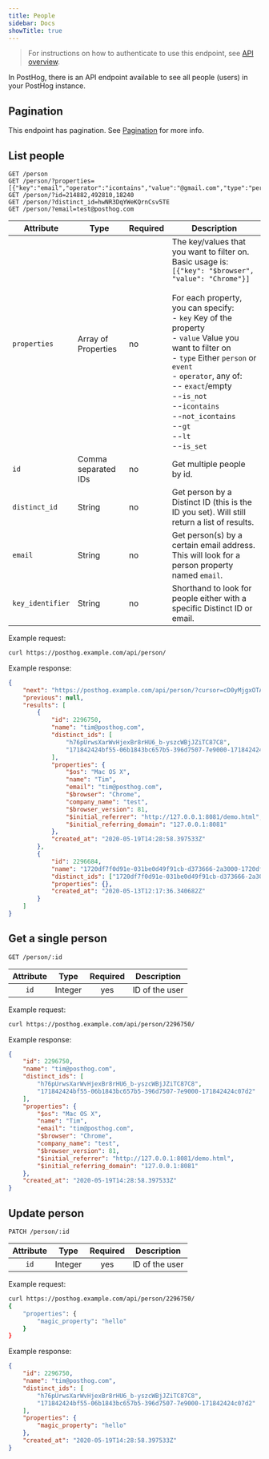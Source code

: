```yaml
---
title: People
sidebar: Docs
showTitle: true
---
```


> For instructions on how to authenticate to use this endpoint, see [API overview](/docs/api/overview).

In PostHog, there is an API endpoint available to see all people (users) in your PostHog instance.

## Pagination

This endpoint has pagination. See [Pagination](/docs/api/overview#pagination) for more info.

## List people

```shell
GET /person
GET /person/?properties=[{"key":"email","operator":"icontains","value":"@gmail.com","type":"person"}]
GET /person/?id=214882,492810,18240
GET /person/?distinct_id=hwNR3DqYWeKQrnCsv5TE
GET /person/?email=test@posthog.com
```

| Attribute        | Type                | Required | Description                                                                                                                                                                                                                                                                                                                                                                                                                   |
| ---------------- | ------------------- | -------- | ----------------------------------------------------------------------------------------------------------------------------------------------------------------------------------------------------------------------------------------------------------------------------------------------------------------------------------------------------------------------------------------------------------------------------- |
| `properties`     | Array of Properties | no       | The key/values that you want to filter on. Basic usage is: `[{"key": "$browser", "value": "Chrome"}]`<br /><br />For each property, you can specify:<br />- `key` Key of the property<br />- `value` Value you want to filter on<br />- `type` Either `person` or `event`<br />- `operator`, any of: <br />-- `exact`/empty<br />--`is_not`<br />--`icontains`<br />--`not_icontains`<br />--`gt`<br />--`lt`<br />--`is_set` |
| `id`             | Comma separated IDs | no       | Get multiple people by id.                                                                                                                                                                                                                                                                                                                                                                                                    |
| `distinct_id`    | String              | no       | Get person by a Distinct ID (this is the ID you set). Will still return a list of results.                                                                                                                                                                                                                                                                                                                                    |
| `email`          | String              | no       | Get person(s) by a certain email address. This will look for a person property named `email`.                                                                                                                                                                                                                                                                                                                                 |
| `key_identifier` | String              | no       | Shorthand to look for people either with a specific Distinct ID or email.                                                                                                                                                                                                                                                                                                                                                     |

Example request:

```bash
curl https://posthog.example.com/api/person/
```

Example response:

```json
{
    "next": "https://posthog.example.com/api/person/?cursor=cD0yMjgxOTA2",
    "previous": null,
    "results": [
        {
            "id": 2296750,
            "name": "tim@posthog.com",
            "distinct_ids": [
                "h76pUrwsXarWvHjexBr8rHU6_b-yszcWBjJZiTC87C8",
                "171842424bf55-06b1843bc657b5-396d7507-7e9000-171842424c07d2"
            ],
            "properties": {
                "$os": "Mac OS X",
                "name": "Tim",
                "email": "tim@posthog.com",
                "$browser": "Chrome",
                "company_name": "test",
                "$browser_version": 81,
                "$initial_referrer": "http://127.0.0.1:8081/demo.html",
                "$initial_referring_domain": "127.0.0.1:8081"
            },
            "created_at": "2020-05-19T14:28:58.397533Z"
        },
        {
            "id": 2296684,
            "name": "1720df7f0d91e-031be0d49f91cb-d373666-2a3000-1720df7f0da30b",
            "distinct_ids": ["1720df7f0d91e-031be0d49f91cb-d373666-2a3000-1720df7f0da30b"],
            "properties": {},
            "created_at": "2020-05-13T12:17:36.340682Z"
        }
    ]
}
```

## Get a single person

```shell
GET /person/:id
```

| Attribute |  Type   | Required |  Description   |
| :-------: | :-----: | :------: | :------------: |
|   `id`    | Integer |   yes    | ID of the user |

Example request:

```bash
curl https://posthog.example.com/api/person/2296750/
```

Example response:

```json
{
    "id": 2296750,
    "name": "tim@posthog.com",
    "distinct_ids": [
        "h76pUrwsXarWvHjexBr8rHU6_b-yszcWBjJZiTC87C8",
        "171842424bf55-06b1843bc657b5-396d7507-7e9000-171842424c07d2"
    ],
    "properties": {
        "$os": "Mac OS X",
        "name": "Tim",
        "email": "tim@posthog.com",
        "$browser": "Chrome",
        "company_name": "test",
        "$browser_version": 81,
        "$initial_referrer": "http://127.0.0.1:8081/demo.html",
        "$initial_referring_domain": "127.0.0.1:8081"
    },
    "created_at": "2020-05-19T14:28:58.397533Z"
}
```

## Update person

```shell
PATCH /person/:id
```

| Attribute |  Type   | Required |  Description   |
| :-------: | :-----: | :------: | :------------: |
|   `id`    | Integer |   yes    | ID of the user |

Example request:

```bash
curl https://posthog.example.com/api/person/2296750/
{
    "properties": {
        "magic_property": "hello"
    }
}
```

Example response:

```json
{
    "id": 2296750,
    "name": "tim@posthog.com",
    "distinct_ids": [
        "h76pUrwsXarWvHjexBr8rHU6_b-yszcWBjJZiTC87C8",
        "171842424bf55-06b1843bc657b5-396d7507-7e9000-171842424c07d2"
    ],
    "properties": {
        "magic_property": "hello"
    },
    "created_at": "2020-05-19T14:28:58.397533Z"
}
```
